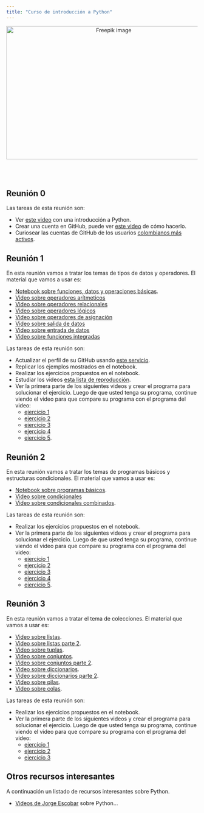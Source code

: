 ```yaml
---
title: "Curso de introducción a Python"
---
```


<center>
<img src="imagenes/girl_prog.jpg" alt="Freepik image" width="550" height="350">
</center>

<br>
<br>

## Reunión 0

Las tareas de esta reunión son:

- Ver [este video](https://youtu.be/Z4AOP7-b1RM?si=wzGzrnB65Z4B1u82) con una introducción a Python.
- Crear una cuenta en GitHub, puede ver [este video](https://www.youtube.com/watch?v=ZyD8wyP7J9g) de cómo hacerlo.
- Curiosear las cuentas de GitHub de los usuarios [colombianos más activos](https://committers.top/colombia.html).

## Reunión 1

En esta reunión vamos a tratar los temas de tipos de datos y operadores. El material que vamos a usar es:

- [Notebook sobre funciones, datos y operaciones básicas](https://github.com/fhernanb/Python-para-estadistica/blob/master/01%20Lecciones%20b%C3%A1sicas/01%20Datos%20y%20operaciones%20b%C3%A1sicas.ipynb).
- [Video sobre operadores arítmeticos](https://youtu.be/PMOWXusLr9g?si=47O53QCtmtS5XP-h)
- [Video sobre operadores relacionales](https://youtu.be/mIAPti7iUKk?si=D0Ce5Ossl9LpUPZQ)
- [Video sobre operadores lógicos](https://youtu.be/ZjeOT_ACdhw?si=bNKwu-3tYlYpAoEL)
- [Video sobre operadores de asignación](https://youtu.be/LYNULtY1Zj8?si=9YneDri-2kOJCK1Z)
- [Video sobre salida de datos](https://youtu.be/V7rsdYD-x4M?si=KreQ7eBzoB_E9pj2)
- [Video sobre entrada de datos](https://youtu.be/WXHiItkIjHU?si=K9TiIcUQ14FF1jkS)
- [Video sobre funciones integradas](https://youtu.be/_qLPAwe8xb4?si=IP4EkC42RnOOlVg1)

Las tareas de esta reunión son:

- Actualizar el perfil de su GitHub usando [este servicio](https://github-profile-maker.vercel.app/).
- Replicar los ejemplos mostrados en el notebook.
- Realizar los ejercicios propuestos en el notebook.
- Estudiar los videos [esta lista de reproducción](https://www.youtube.com/playlist?list=PLZOGNlgi8GGmlwUznNnnQJpyEJcABeTs4&si=8is_9R0cZ_-YuHGV).
- Ver la primera parte de los siguientes videos y crear el programa para solucionar el ejercicio. Luego de que usted tenga su programa, continue viendo el video para que compare su programa con el programa del video: 
    - [ejercicio 1](https://youtu.be/r4ZLB064stU?si=gHjOO7KcVBS0mncb)
    - [ejercicio 2](https://youtu.be/HXkPrXHm0so?si=I6AroDsp-V1CH6yl)
    - [ejercicio 3](https://youtu.be/8JYjIp_sxPQ?si=MoIi_Ex5nAhwSzCN)
    - [ejercicio 4](https://youtu.be/xCqX_BnjSNc?si=NJLX62jvSjiLCNBw)
    - [ejercicio 5](https://youtu.be/TI_Fd3GyReM?si=dnxffZU5hfWPGN8j).

## Reunión 2

En esta reunión vamos a tratar los temas de programas básicos y estructuras condicionales. El material que vamos a usar es:

- [Notebook sobre programas básicos](https://github.com/fhernanb/Python-para-estadistica/blob/master/01%20Lecciones%20b%C3%A1sicas/03%20Ejercicios%20b%C3%A1sicos.ipynb).
- [Video sobre condicionales](https://youtu.be/-kFBwApYVtA?si=V_KEr6lrYJqCaoK4)
- [Video sobre condicionales combinados](https://youtu.be/NmVysQPlS2k?si=sKjd1o8PR4Aqnz-W).

Las tareas de esta reunión son:

- Realizar los ejercicios propuestos en el notebook.
- Ver la primera parte de los siguientes videos y crear el programa para solucionar el ejercicio. Luego de que usted tenga su programa, continue viendo el video para que compare su programa con el programa del video: 
    - [ejercicio 1](https://youtu.be/fz_-sc_bwDA?si=LaTGVqSxZajNksSd)
    - [ejercicio 2](https://youtu.be/u21erAE2oKI?si=q4sERBxcIOBFo_AU)
    - [ejercicio 3](https://youtu.be/eZGWlBrkhW8?si=knh34bhDa6qZLqxu)
    - [ejercicio 4](https://youtu.be/2ushSGaPX3I?si=u7ImP9y8g8xEHbJj)
    - [ejercicio 5](https://youtu.be/kAdgwY_mVxM?si=jbbtCsjl0NCD5gco).

## Reunión 3

En esta reunión vamos a tratar el tema de colecciones. El material que vamos a usar es:

- [Video sobre listas](https://youtu.be/xdCJa2QXmJ8?si=X30nEJFCvuNARwxf).
- [Video sobre listas parte 2](https://youtu.be/aF1tiL5A-iU?si=egKwkEaF1iXDfcDI).
- [Video sobre tuplas](https://youtu.be/PjCBukZttG4?si=9XGW7VoneNWkRFYt).
- [Video sobre conjuntos](https://youtu.be/rmRrvol4XcM?si=GXW5CLZaiQAn01rk).
- [Video sobre conjuntos parte 2](https://youtu.be/UKD3CMINxik?si=uZmRFTz3fXpv_GML).
- [Video sobre diccionarios](https://youtu.be/vAy4IM7NLIQ?si=pdi45eTzXZjgF_N0).
- [Video sobre diccionarios parte 2](https://youtu.be/hjNWsqLAPv4?si=wzZyS3cvYtbS1eAF).
- [Video sobre pilas](https://youtu.be/cXXO0qQGSPA?si=scyKBlAr5Uo3BjBK).
- [Video sobre colas](https://youtu.be/wuGYzEcgTTw?si=cJwJFoKrq-IW3u-z).

Las tareas de esta reunión son:

- Realizar los ejercicios propuestos en el notebook.
- Ver la primera parte de los siguientes videos y crear el programa para solucionar el ejercicio. Luego de que usted tenga su programa, continue viendo el video para que compare su programa con el programa del video: 
    - [ejercicio 1](https://youtu.be/Nl_CxwKaZJk?si=qBP1MNL-UcgXpedO)
    - [ejercicio 2](https://youtu.be/N2i9uBRyJgk?si=xS-autoDAKCOm1cI)
    - [ejercicio 3](https://youtu.be/gonL3kow0Oc?si=BEnGYZAbPPw3D8Zo)

    
## Otros recursos interesantes

A continuación un listado de recursos interesantes sobre Python.

- [Videos de Jorge Escobar](https://youtube.com/playlist?list=PLZOGNlgi8GGmlwUznNnnQJpyEJcABeTs4&si=XOSMckkR2e0s8jTi) sobre Python...




